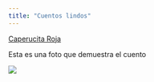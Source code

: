 ---
title: "Cuentos lindos"
---

[Caperucita Roja](https://www.chiquipedia.com/cuentos-infantiles-cortos/cuentos-tradicionales/caperucita-roja/)

Esta es una foto que demuestra el cuento

![](Imagenes/caperucita.jpg)